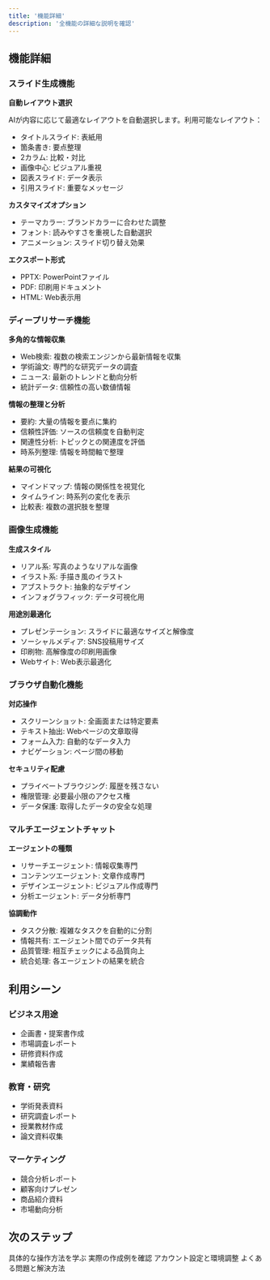 ```yaml
---
title: '機能詳細'
description: '全機能の詳細な説明を確認'
---
```


## 機能詳細

### スライド生成機能

**自動レイアウト選択**

AIが内容に応じて最適なレイアウトを自動選択します。利用可能なレイアウト：

- タイトルスライド: 表紙用
- 箇条書き: 要点整理
- 2カラム: 比較・対比
- 画像中心: ビジュアル重視
- 図表スライド: データ表示
- 引用スライド: 重要なメッセージ

**カスタマイズオプション**

- テーマカラー: ブランドカラーに合わせた調整
- フォント: 読みやすさを重視した自動選択
- アニメーション: スライド切り替え効果

**エクスポート形式**

- PPTX: PowerPointファイル
- PDF: 印刷用ドキュメント
- HTML: Web表示用

### ディープリサーチ機能

**多角的な情報収集**

- Web検索: 複数の検索エンジンから最新情報を収集
- 学術論文: 専門的な研究データの調査
- ニュース: 最新のトレンドと動向分析
- 統計データ: 信頼性の高い数値情報

**情報の整理と分析**

- 要約: 大量の情報を要点に集約
- 信頼性評価: ソースの信頼度を自動判定
- 関連性分析: トピックとの関連度を評価
- 時系列整理: 情報を時間軸で整理

**結果の可視化**

- マインドマップ: 情報の関係性を視覚化
- タイムライン: 時系列の変化を表示
- 比較表: 複数の選択肢を整理

### 画像生成機能

**生成スタイル**

- リアル系: 写真のようなリアルな画像
- イラスト系: 手描き風のイラスト
- アブストラクト: 抽象的なデザイン
- インフォグラフィック: データ可視化用

**用途別最適化**

- プレゼンテーション: スライドに最適なサイズと解像度
- ソーシャルメディア: SNS投稿用サイズ
- 印刷物: 高解像度の印刷用画像
- Webサイト: Web表示最適化

### ブラウザ自動化機能

**対応操作**

- スクリーンショット: 全画面または特定要素
- テキスト抽出: Webページの文章取得
- フォーム入力: 自動的なデータ入力
- ナビゲーション: ページ間の移動

**セキュリティ配慮**

- プライベートブラウジング: 履歴を残さない
- 権限管理: 必要最小限のアクセス権
- データ保護: 取得したデータの安全な処理

### マルチエージェントチャット

**エージェントの種類**

- リサーチエージェント: 情報収集専門
- コンテンツエージェント: 文章作成専門
- デザインエージェント: ビジュアル作成専門
- 分析エージェント: データ分析専門

**協調動作**

- タスク分散: 複雑なタスクを自動的に分割
- 情報共有: エージェント間でのデータ共有
- 品質管理: 相互チェックによる品質向上
- 統合処理: 各エージェントの結果を統合

## 利用シーン

### ビジネス用途

- 企画書・提案書作成
- 市場調査レポート
- 研修資料作成
- 業績報告書

### 教育・研究

- 学術発表資料
- 研究調査レポート
- 授業教材作成
- 論文資料収集

### マーケティング

- 競合分析レポート
- 顧客向けプレゼン
- 商品紹介資料
- 市場動向分析

## 次のステップ

<CardGroup cols={2}>
  <Card title="使い方ガイド" icon="book" href="/user-guide/chat-interface">
    具体的な操作方法を学ぶ
  </Card>
  
  <Card title="実践チュートリアル" icon="play" href="/tutorials/create-presentation">
    実際の作成例を確認
  </Card>
  
  <Card title="設定・管理" icon="settings" href="/settings/account-setup">
    アカウント設定と環境調整
  </Card>
  
  <Card title="トラブルシューティング" icon="question" href="/settings/troubleshooting">
    よくある問題と解決方法
  </Card>
</CardGroup>